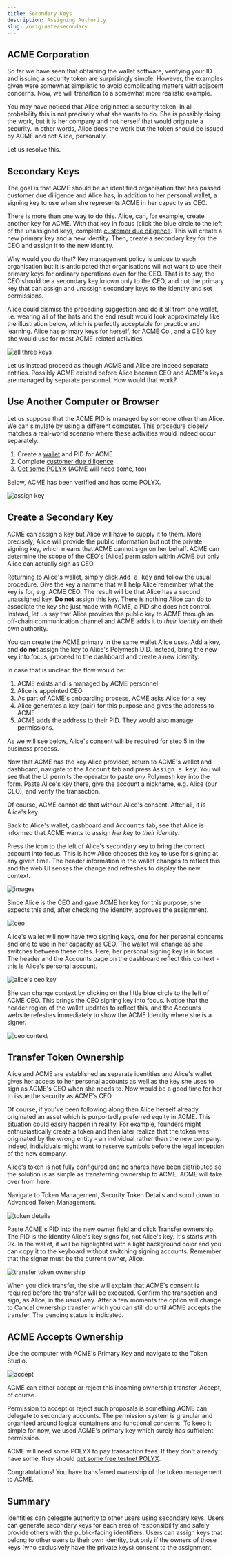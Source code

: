 ```yaml
---
title: Secondary Keys
description: Assigning Authority
slug: /originate/secondary
---
```


## ACME Corporation

So far we have seen that obtaining the wallet software, verifying your ID and issuing a security token are surprisingly simple. However, the examples given were somewhat simplistic to avoid complicating matters with adjacent concerns. Now, we will transition to a somewhat more realistic example.

You may have noticed that Alice originated a security token. In all probability this is not precisely what she wants to do. She is possibly doing the work, but it is her company and not herself that would originate a security. In other words, Alice does the work but the token should be issued by ACME and not Alice, personally.

Let us resolve this.

## Secondary Keys

The goal is that ACME should be an identified organisation that has passed customer due diligence and Alice has, in addition to her personal wallet, a signing key to use when she represents ACME in her capacity as CEO.

There is more than one way to do this. Alice, can, for example, create another key for ACME. With that key in focus (click the blue circle to the left of the unassigned key), complete [customer due diligence](/quickstart/quickstart-cdd). This will create a new primary key and a new identity. Then, create a secondary key for the CEO and assign it to the new identity.

Why would you do that? Key management policy is unique to each organisation but it is anticipated that organisations will not want to use their primary keys for ordinary operations even for the CEO. That is to say, the CEO should be a secondary key known only to the CEO, and not the primary key that can assign and unassign secondary keys to the identity and set permissions.

Alice could dismiss the preceding suggestion and do it all from one wallet, i.e. wearing all of the hats and the end result would look approximately like the illustration below, which is perfectly acceptable for practice and learning. Alice has primary keys for herself, for ACME Co., and a CEO key she would use for most ACME-related activities.

![all three keys](images/30-three-keys.png)

Let us instead proceed as though ACME and Alice are indeed separate entities. Possibly ACME existed before Alice became CEO and ACME's keys are managed by separate personnel. How would that work?

## Use Another Computer or Browser

Let us suppose that the ACME PID is managed by someone other than Alice. We can simulate by using a different computer. This procedure closely matches a real-world scenario where these activities would indeed occur separately.

1. Create a [wallet](/quickstart/quickstart-wallet) and PID for ACME
2. Complete [customer due diligence](/quickstart/quickstart-cdd)
3. [Get some POLYX](/quickstart/quickstart-polyx) (ACME will need some, too)

Below, ACME has been verified and has some POLYX.

![assign key](images/01-assign-key.png)

## Create a Secondary Key

ACME can assign a key but Alice will have to supply it to them. More precisely, Alice will provide the public information but not the private signing key, which means that ACME cannot sign on her behalf. ACME can determine the scope of the CEO's (Alice) permission within ACME but only Alice can actually sign as CEO.

Returning to Alice's wallet, simply click <kbd>Add a key</kbd> and follow the usual procedure. Give the key a namme that will help Alice remember what the key is for, e.g. ACME CEO. The result will be that Alice has a second, unassigned key. **Do not** assign this key. There is nothing Alice can do to associate the key she just made with ACME, a PID she does not control. Instead, let us say that Alice provides the public key to ACME through an off-chain communication channel and ACME adds it to _their identity_ on their own authority.

<HighlightBox type="tip">

You can create the ACME primary in the same wallet Alice uses. Add a key, and **do not** assign the key to Alice's Polymesh DID. Instead, bring the new key into focus, proceed to the dashboard and create a new identity.

</HighlightBox>

In case that is unclear, the flow would be:

1. ACME exists and is managed by ACME personnel
2. Alice is appointed CEO
3. As part of ACME's onboarding process, ACME asks Alice for a key
4. Alice generates a key (pair) for this purpose and gives the address to ACME
5. ACME adds the address to their PID. They would also manage permissions.

As we will see below, Alice's consent will be required for step 5 in the business process.

Now that ACME has the key Alice provided, return to ACME's wallet and dashboard, navigate to the <kbd>Account</kbd> tab and press <kbd>Assign a key</kbd>. You will see that the UI permits the operator to paste _any_ Polymesh key into the form. Paste Alice's key there, give the account a nickname, e.g. Alice (our CEO), and verify the transaction.

Of course, ACME cannot do that without Alice's consent. After all, it is Alice's key.

Back to Alice's wallet, dashboard and <kbd>Accounts</kbd> tab, see that Alice is informed that ACME wants to assign _her key_ to _their identity_.

<HighlightBox type="tip">

Press the icon to the left of Alice's secondary key to bring the correct account into focus. This is how Alice chooses the key to use for signing at any given time. The header information in the wallet changes to reflect this and the web UI senses the change and refreshes to display the new context.

</HighlightBox>

![images](images/02-approve-assignment.png)

Since Alice is the CEO and gave ACME her key for this purpose, she expects this and, after checking the identity, approves the assignment.

![ceo](images/03-CEO.PNG)

Alice's wallet will now have two signing keys, one for her personal concerns and one to use in her capacity as CEO. The wallet will change as she switches between these roles. Here, her personal signing key is in focus. The header and the Accounts page on the dashboard reflect this context - this is Alice's personal account.

![alice's ceo key](images/03-CEO.PNG)

She can change context by clicking on the little blue circle to the left of ACME CEO. This brings the CEO signing key into focus. Notice that the header region of the wallet updates to reflect this, and the Accounts website refeshes immediately to show the ACME Identity where she is a signer.

![ceo context](images/04-ACME-context.png)

## Transfer Token Ownership

Alice and ACME are established as separate identities and Alice's wallet gives her access to her personal accounts as well as the key she uses to sign as ACME's CEO when she needs to. Now would be a good time for her to issue the security as ACME's CEO.

Of course, if you've been following along then Alice herself already originated an asset which is purportedly preferred equity in ACME. This situation could easily happen in reality. For example, founders might enthusiastically create a token and then later realize that the token was originated by the wrong entity - an individual rather than the new company. Indeed, individuals might want to reserve symbols before the legal inception of the new company.

Alice's token is not fully configured and no shares have been distributed so the solution is as simple as transferring ownership to ACME. ACME will take over from here.

Navigate to Token Management, Security Token Details and scroll down to Advanced Token Management.

![token details](images/01-token-details.png)

Paste ACME's PID into the new owner field and click Transfer ownership. The PID is the Identity Alice's key signs for, not Alice's key. It's starts with 0x. In the wallet, it will be highlighted with a light background color and you can copy it to the keyboard without switching signing accounts. Remember that the signer must be the current owner, Alice.

![transfer token ownership](images/02-transfer-ownership.png)

When you click transfer, the site will explain that ACME's consent is required before the transfer will be executed. Confirm the transaction and sign, as Alice, in the usual way. After a few moments the option will change to Cancel ownership transfer which you can still do until ACME accepts the transfer. The pending status is indicated.

## ACME Accepts Ownership

Use the computer with ACME's Primary Key and navigate to the Token Studio.

![accept](images/03-accept-token-ownership.PNG)

ACME can either accept or reject this incoming ownership transfer. Accept, of course.

Permission to accept or reject such proposals is something ACME can delegate to secondary accounts. The permission system is granular and organized around logical containers and functional concerns. To keep it simple for now, we used ACME's primary key which surely has sufficient permission.

<HighlightBox type="tip">

ACME will need some POLYX to pay transaction fees. If they don't already have some, they should [get some free testnet POLYX](quickstart/quickstart-polyx).

</HighlightBox>

Congratulations! You have transferred ownership of the token management to ACME.

## Summary

Identities can delegate authority to other users using secondary keys. Users can generate secondary keys for each area of responsibility and safely provide others with the public-facing identifiers. Users can assign keys that belong to other users to their own identity, but only if the owners of those keys (who exclusively have the private keys) consent to the assignment.
